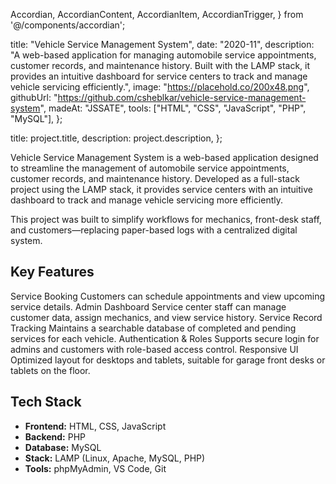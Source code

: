   Accordian,
  AccordianContent,
  AccordianItem,
  AccordianTrigger,
} from '@/components/accordian';

  title: "Vehicle Service Management System",
  date: "2020-11",
  description:
    "A web-based application for managing automobile service appointments, customer records, and maintenance history. Built with the LAMP stack, it provides an intuitive dashboard for service centers to track and manage vehicle servicing efficiently.",
  image: "https://placehold.co/200x48.png",
  githubUrl: "https://github.com/csheblkar/vehicle-service-management-system",
  madeAt: "JSSATE",
  tools: ["HTML", "CSS", "JavaScript", "PHP", "MySQL"],
};

  title: project.title,
  description: project.description,
};


Vehicle Service Management System is a web-based application designed to streamline the management of automobile service appointments, customer records, and maintenance history. Developed as a full-stack project using the LAMP stack, it provides service centers with an intuitive dashboard to track and manage vehicle servicing more efficiently.

This project was built to simplify workflows for mechanics, front-desk staff, and customers—replacing paper-based logs with a centralized digital system.

## Key Features

<Accordian as="dl">
  <AccordianItem>
    <AccordianTrigger as="dt">
      Service Booking
    </AccordianTrigger>
    <AccordianContent>
      Customers can schedule appointments and view upcoming service details.
    </AccordianContent>
  </AccordianItem>
  <AccordianItem>
    <AccordianTrigger as="dt">
      Admin Dashboard
    </AccordianTrigger>
    <AccordianContent>
      Service center staff can manage customer data, assign mechanics, and view service history.
    </AccordianContent>
  </AccordianItem>
  <AccordianItem>
    <AccordianTrigger as="dt">
      Service Record Tracking
    </AccordianTrigger>
    <AccordianContent>
      Maintains a searchable database of completed and pending services for each vehicle.
    </AccordianContent>
  </AccordianItem>
  <AccordianItem>
    <AccordianTrigger as="dt">
      Authentication & Roles
    </AccordianTrigger>
    <AccordianContent>
      Supports secure login for admins and customers with role-based access control.
    </AccordianContent>
  </AccordianItem>
  <AccordianItem>
    <AccordianTrigger as="dt">
      Responsive UI
    </AccordianTrigger>
    <AccordianContent>
      Optimized layout for desktops and tablets, suitable for garage front desks or tablets on the floor.
    </AccordianContent>
  </AccordianItem>
</Accordian>

## Tech Stack

- **Frontend:** HTML, CSS, JavaScript
- **Backend:** PHP
- **Database:** MySQL
- **Stack:** LAMP (Linux, Apache, MySQL, PHP)
- **Tools:** phpMyAdmin, VS Code, Git
